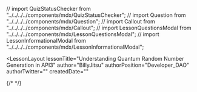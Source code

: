 // import QuizStatusChecker from "../../../../components/mdx/QuizStatusChecker";
// import Question from "../../../../components/mdx/Question";
// import Callout from "../../../../components/mdx/Callout";
// import LessonQuestionsModal from "../../../../components/mdx/LessonQuestionsModal";
// import LessonInformationalModal from "../../../../components/mdx/LessonInformationalModal";

<LessonLayout
   lessonTitle="Understanding Quantum Random Number Generation in API3" 
   author="BillyJitsu"
   authorPosition="Developer_DAO"
   authorTwitter=""
   createdDate=""
>

{/* <QuizStatusChecker quiz="" /> */}

</LessonLayout>
